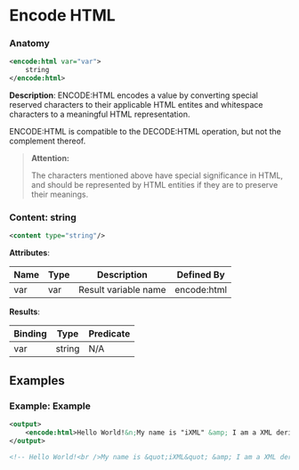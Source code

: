 # Encode HTML

### Anatomy

```xml
<encode:html var="var">
    string
</encode:html>
```

 **Description**:
 ENCODE:HTML encodes a value by converting special reserved characters to their applicable HTML entites and whitespace characters to a meaningful HTML representation.

ENCODE:HTML is compatible to the DECODE:HTML operation, but not the complement thereof.


> **Attention:**
>
> The characters mentioned above have special significance in HTML, and should be represented by HTML entities if they are to preserve their meanings.

### Content: string

```xml
<content type="string"/>
```

**Attributes**:

| Name | Type | Description | Defined By |
| ---- | ---- | ----------- | ---------- |
| var | var | Result variable name | encode:html |


**Results**:

| Binding | Type | Predicate |
| ------- | ---- | --------- |
| var | string | N/A |


## Examples

### Example: Example

```xml
<output>
	<encode:html>Hello World!&n;My name is "iXML" &amp; I am a XML derivative!</encode:html>
</output>

<!-- Hello World!<br />My name is &quot;iXML&quot; &amp; I am a XML derivative! -->
```

